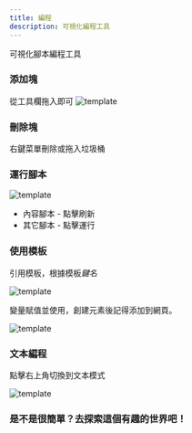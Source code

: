 ```yaml
---
title: 編程
description: 可視化編程工具
---
```


可視化腳本編程工具

### 添加塊
從工具欄拖入即可
![template](/imgs/code-tools.jpg)

### 刪除塊
右鍵菜單刪除或拖入垃圾桶

### 運行腳本

![template](/imgs/code-run.jpg)

 - 內容腳本 - 點擊刷新
 - 其它腳本 - 點擊運行

### 使用模板

引用模板，根據模板*鍵名*

![template](/imgs/use-tpl.jpg)

變量賦值並使用，創建元素後記得添加到網頁。

![template](/imgs/code-tpl.jpg)

### 文本編程

點擊右上角切換到文本模式

![template](/imgs/code-text.jpg)

### 是不是很簡單？去探索這個有趣的世界吧！
